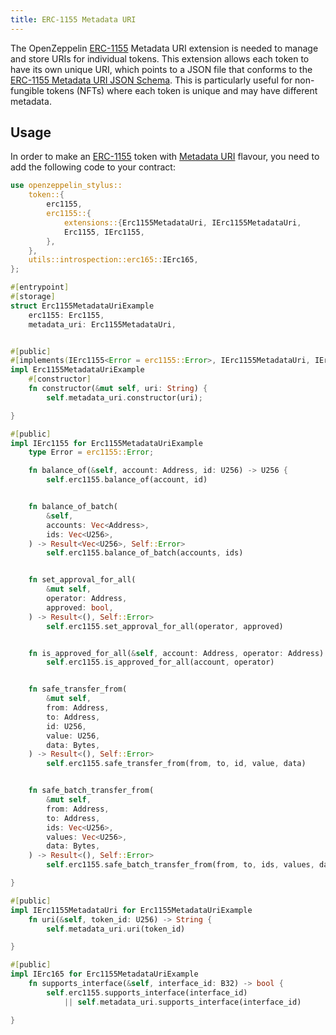 ```yaml
---
title: ERC-1155 Metadata URI
---
```


The OpenZeppelin [ERC-1155](erc1155) Metadata URI extension is needed to manage and store URIs for individual tokens. This extension allows each token to have its own unique URI,
which points to a JSON file that conforms to the [ERC-1155 Metadata URI JSON Schema](https://eips.ethereum.org/EIPS/eip-1155#erc-1155-metadata-uri-json-schema).
This is particularly useful for non-fungible tokens (NFTs) where each token is unique and may have different metadata.

## Usage

In order to make an [ERC-1155](erc1155) token with [Metadata URI](https://docs.rs/openzeppelin-stylus/0.3.0-alpha.1/openzeppelin_stylus/token/erc1155/extensions/metadata_uri/index.html) flavour,
you need to add the following code to your contract:

```rust
use openzeppelin_stylus::
    token::{
        erc1155,
        erc1155::{
            extensions::{Erc1155MetadataUri, IErc1155MetadataUri,
            Erc1155, IErc1155,
        },
    },
    utils::introspection::erc165::IErc165,
};

#[entrypoint]
#[storage]
struct Erc1155MetadataUriExample
    erc1155: Erc1155,
    metadata_uri: Erc1155MetadataUri,


#[public]
#[implements(IErc1155<Error = erc1155::Error>, IErc1155MetadataUri, IErc165)]
impl Erc1155MetadataUriExample
    #[constructor]
    fn constructor(&mut self, uri: String) {
        self.metadata_uri.constructor(uri);

}

#[public]
impl IErc1155 for Erc1155MetadataUriExample
    type Error = erc1155::Error;

    fn balance_of(&self, account: Address, id: U256) -> U256 {
        self.erc1155.balance_of(account, id)


    fn balance_of_batch(
        &self,
        accounts: Vec<Address>,
        ids: Vec<U256>,
    ) -> Result<Vec<U256>, Self::Error>
        self.erc1155.balance_of_batch(accounts, ids)


    fn set_approval_for_all(
        &mut self,
        operator: Address,
        approved: bool,
    ) -> Result<(), Self::Error>
        self.erc1155.set_approval_for_all(operator, approved)


    fn is_approved_for_all(&self, account: Address, operator: Address) -> bool
        self.erc1155.is_approved_for_all(account, operator)


    fn safe_transfer_from(
        &mut self,
        from: Address,
        to: Address,
        id: U256,
        value: U256,
        data: Bytes,
    ) -> Result<(), Self::Error>
        self.erc1155.safe_transfer_from(from, to, id, value, data)


    fn safe_batch_transfer_from(
        &mut self,
        from: Address,
        to: Address,
        ids: Vec<U256>,
        values: Vec<U256>,
        data: Bytes,
    ) -> Result<(), Self::Error>
        self.erc1155.safe_batch_transfer_from(from, to, ids, values, data)

}

#[public]
impl IErc1155MetadataUri for Erc1155MetadataUriExample
    fn uri(&self, token_id: U256) -> String {
        self.metadata_uri.uri(token_id)

}

#[public]
impl IErc165 for Erc1155MetadataUriExample
    fn supports_interface(&self, interface_id: B32) -> bool {
        self.erc1155.supports_interface(interface_id)
            || self.metadata_uri.supports_interface(interface_id)

}
```
